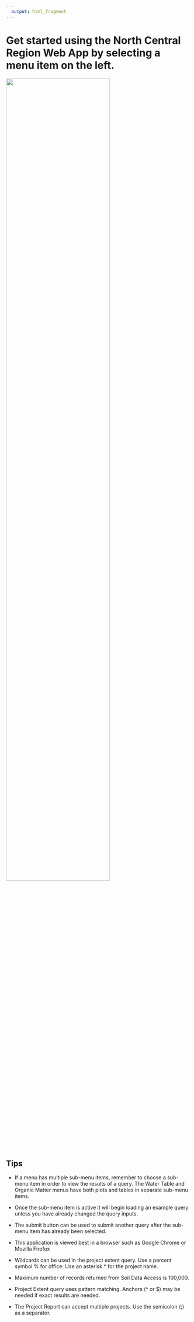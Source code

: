 ---
  output: html_fragment
---
# Get started using the North Central Region Web App by selecting a menu item on the left.

![](www/arrow.png){width=75%}

## Tips

* If a menu has multiple sub-menu items, remember to choose a sub-menu item in order to view the results of a query.  The Water Table and Organic Matter menus have both plots and tables in separate sub-menu items.

* Once the sub-menu item is active it will begin loading an example query unless you have already changed the query inputs.

* The submit button can be used to submit another query after the sub-menu item has already been selected.

* This application is viewed best in a browser such as Google Chrome or Mozilla Firefox

* Wildcards can be used in the project extent query.  Use a percent symbol % for office.  Use an asterisk * for the project name.

* Maximum number of records returned from Soil Data Access is 100,000.

* Project Extent query uses pattern matching.  Anchors (^ or $) may be needed if exact results are needed.

* The Project Report can accept multiple projects.  Use the semicolon (;) as a separator.
